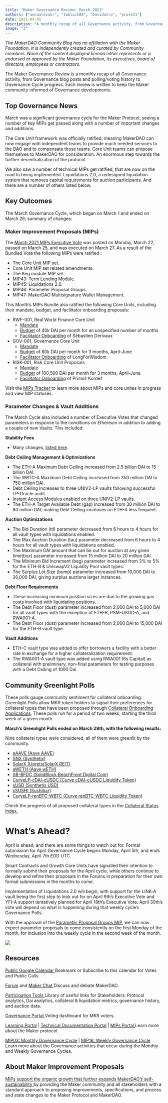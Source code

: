 ```yaml
---
title: "Maker Governance Review: March 2021"
authors: ["annaalexakr", "twblack88", "Davidutro", "prose11"]
date: 2021-04-01
description: "A monthly recap of all Governance activity, from Governance blog posts and polling/voting history to Governance Cycle progress."
image: "3"
---
```


_The MakerDAO Community Blog has no affiliation with the Maker Foundation. It is independently created and curated by Community members. None of the content displayed hereon either represents or is endorsed or approved by the Maker Foundation, its executives, board of directors, employees or contractors._

The Maker Governance Review is a monthly recap of all Governance activity, from Governance blog posts and polling/voting history to Governance Cycle progress. Each review is written to keep the Maker community informed of Governance developments.

## Top Governance News

March was a significant governance cycle for the Maker Protocol, seeing a number of key MIPs get passed along with a number of important changes and additions.

The Core Unit framework was officially ratified, meaning MakerDAO can now engage with independent teams to provide much needed services to the DAO and to compensate those teams. Core Unit teams can propose themselves to MakerDAO for consideration. An enormous step towards the further decentralization of the protocol.

We also saw a number of technical MIPs get ratified, that are now on the road to being implemented. Liquidations 2.0, a redesigned liquidation system that removes capital requirements for auction participants. And there are a number of others listed below.

## Key Outcomes

The March Governance Cycle, which began on March 1 and ended on March 26, summary of changes:

### Maker Improvement Proposals (MIPs)

The [March 2021 MIPs Executive Vote](https://vote.makerdao.com/executive/approve-march-2021-governance-cycle-bundle?network=mainnet#proposal-detail) was posted on Monday, March 22, passed on March 25, and was executed on March 27. As a result of the Bundled Vote the following MIPs were ratified :

- The Core Unit MIP set.
- Core Unit MIP set related amendments.
- The Keg module MIP set.
- MIP43: Term Lending Module.
- MIP45: Liquidations 2.0.
- MIP46: Parameter Proposal Groups.
- MIP47: MakerDAO Multisignature Wallet Management.

This Month’s MIPs Bundle also ratified the following Core Units, including their mandate, budget, and facilitator onboarding proposals:

- RWF-001, Real World Finance Core Unit
  - [Mandate](https://github.com/makerdao/mips/blob/master/MIP39/MIP39c2-Subproposals/MIP39c2-SP1.md)
  - [Budget](https://github.com/makerdao/mips/blob/master/MIP40/MIP40c2-Subproposals/MIP40c2-SP1.md) of 40k DAI per month for an unspecified number of months
  - [Facilitator Onboarding](https://github.com/makerdao/mips/blob/master/MIP41/MIP41c4-Subproposals/MIP41c4-SP1.md) of Sébastien Derivaux
- GOV-001, Governance Core Unit
  - [Mandate](https://github.com/makerdao/mips/blob/master/MIP39/MIP39c2-Subproposals/MIP39c2-SP3.md)
  - [Budget](https://github.com/makerdao/mips/blob/master/MIP40/MIP40c2-Subproposals/MIP40c2-SP3.md) of 80k DAI per month for 3 months, April-June
  - [Facilitator Onboarding](https://github.com/makerdao/mips/blob/master/MIP41/MIP41c4-Subproposals/MIP41c4-SP3.md) of LongForWisdom
- RISK-001, Risk Core Unit Proposals
  - [Mandate](https://github.com/makerdao/mips/blob/master/MIP41/MIP41c4-Subproposals/MIP41c4-SP1.md)
  - [Budget](https://github.com/makerdao/mips/blob/master/MIP40/MIP40c2-Subproposals/MIP40c2-SP2.md) of 100,500 DAI per month for 3 months, April-June
  - [Facilitator Onboarding](https://github.com/makerdao/mips/blob/master/MIP41/MIP41c4-Subproposals/MIP41c4-SP2.md) of Primož Kordež

Visit the [MIPs Tracker ](https://www.notion.so/b6e7223840874da6937748228b73b213?v=9a2b165297be474788377dccef08b407)to learn more about MIPs and core unites in progress and view MIP statuses.

### Parameter Changes & Vault Additions

The March Cycle also included a number of Executive Votes that changed parameters in response to the conditions on Ethereum in addition to adding a couple of new Vaults. This included:

**Stability Fees**

- Many changes, [listed here](https://forum.makerdao.com/t/rates-changes-proposal-2-mar-2021/6812/1).

**Debt Ceiling Management & Optimizations**

- The ETH-A Maximum Debt Ceiling increased from 2.5 billion DAI to 15 billion DAI.
- The WBTC-A Maximum Debt Ceiling increased from 350 million DAI to 750 million DAI.
- Debt Ceiling Increases to three UNIV2-LP vaults following successful LP-Oracle audit.
- Instant Access Modules enabled on three UNIV2-LP vaults.
- The ETH-A Target Available Debt (gap) increased from 30 million DAI to 80 million DAI, making Debt Ceiling increases on ETH-A less frequent.

**Auction Optimizations**

- The Bid Duration (ttl) parameter decreased from 6 hours to 4 hours for all vault types with liquidations enabled.
- The Max Auction Duration (tau) parameter decreased from 6 hours to 4 hours for all vault types with liquidations enabled.
- The Maximum DAI amount that can be out for auction at any given time(box) parameter increased from 15 million DAI to 20 million DAI.
- The Minimum Bid Increment (beg) parameter increased from 3% to 5% for the ETH-B & UniswapV2 Liquidity Pool vault types.
- The Surplus Lot Size (bump) parameter increased from 10,000 DAI to 30,000 DAI, giving surplus auctions larger instances.

**Debt Floor Requirements**

- These increasing minimum position sizes are due to the growing gas costs involved with liquidating positions.
- The Debt Floor (dust) parameter increased from 2,000 DAI to 5,000 DAI for all vault types with the exception of ETH-B, PSM-USDC-A, and RWA001-A.
- The Debt Floor (dust) parameter increased from 2,000 DAI to 15,000 DAI for the ETH-B vault type.

**Vault Additions**

- ETH-C vault type was added to offer borrowers a facility with a better rate in exchange for a higher collateralization requirement.
- The RWA001-A vault type was added using RWA001 (6s Capital) as collateral with preliminary, non-final parameters for testing purposes with a Debt Ceiling of 1000 Dai.

## Community Greenlight Polls

These polls gauge community sentiment for collateral onboarding. Greenlight Polls allow MKR token holders to signal their preferences for collateral types that have been proposed through [Collateral Onboarding Applications](https://forum.makerdao.com/c/MIPs/co/17). These polls run for a period of two weeks, starting the third week of a given month.

**March’s Greenlight Polls ended on March 29th, with the following results:**

Nine collateral types were considered, all of them were greenlit by the community.

- [aAAVE (Aave AAVE)](https://vote.makerdao.com/polling/QmTrbBEV)
- [SNX (Synthetix)](https://vote.makerdao.com/polling/QmbageWV)
- [SolarX (Uprets/SolarX REIT) ](https://vote.makerdao.com/polling/QmeAHrDb)
- [aWETH (Aave wETH)](https://vote.makerdao.com/polling/QmVBGusc)
- [SB-BFDC (SolidBlock BeachFront Digital Coin)](https://vote.makerdao.com/polling/QmXsUuLA)
- [CurveLP-cDAI-cUSDC (Curve cDAI-cUSDC Liquidity Token)](https://vote.makerdao.com/polling/QmfX8Kmu)
- [sUSD (Synthetix USD)](https://vote.makerdao.com/polling/QmfA2gaW)
- [xSUSHI (Sushibar)](https://vote.makerdao.com/polling/Qmdkrgon)
- [CurveLP-renBTC-WBTC (Curve renBTC-WBTC Liquidity Token)](https://vote.makerdao.com/polling/QmbcueDJ)

Check the progress of all proposed collateral types in the [Collateral Status Index.](https://forum.makerdao.com/t/collateral-status-index/2231)

# What’s Ahead?

April is ahead, and there are some things to watch out for. Formal submission for April Governance Cycle begins Monday, April 5th, and ends Wednesday, April 7th EOD UTC.

Smart Contracts and Growth Core Units have signalled their intention to formally submit their proposals for the April cycle, while others continue to develop and refine their proposals in the Forums in preparation for their own formal submissions in the months to come.

Implementation of Liquidations 2.0 will begin, with support for the LINK-A vault being the first step to look out for on April 9th’s Executive Vote and YFI-A support tentatively planned for April 18th’s Executive Vote. April 30th’s vote will depend on what is happening during that weekly cycle’s Governance Polls.

With the approval of the [Parameter Proposal Groups MIP](https://github.com/makerdao/mips/blob/master/MIP46/MIP46.md#mip46-parameter-proposal-groups), we can now expect parameter proposals to come consistently on the first Monday of the month, for inclusion into the weekly cycle in the second week of the month.

![](https://i.imgur.com/LT39XoR.png)

## Resources

[Public Google Calendar
](https://calendar.google.com/calendar/u/0?cid=bWFrZXJkYW8uY29tXzNlZmhtMmdoaXBrc2VnbDAwOWt0bmlvbWRrQGdyb3VwLmNhbGVuZGFyLmdvb2dsZS5jb20)Bookmark or Subscribe to this calendar for Votes and Public Calls.

[Forum](https://forum.makerdao.com/) and [Maker Chat
](https://chat.makerdao.com/)Discuss and debate MakerDAO.

[Participation Tools
](https://community-development.makerdao.com/en/learn/governance/participate)Library of useful links for Stakeholders; Protocol analytics, Dai analytics, collateral & liquidation metrics, governance history, and auction data.

[Governance Portal
](https://makerdao.com/en/governance)Voting dashboard for MKR voters.

[Learning Portal](https://community-development.makerdao.com/en/learn/) | [Technical Documentation Portal](https://docs.makerdao.com/) | [MIPs Portal
](https://mips.makerdao.com/)Learn more about the Maker protocol.

[MIP03: Monthly Governance Cycle](https://github.com/makerdao/mips/blob/master/MIP3/mip3.md#mip3-governance-cycle) | [MIP16: Weekly Governance Cycle
](https://github.com/makerdao/mips/blob/master/MIP16/mip16.md#mip16-the-weekly-governance-cycle)Learn more about the Governance activities that occur during the Monthly and Weekly Governance Cycles.

## About Maker Improvement Proposals

[MIPs support the organic growth that further expands MakerDAO’s self-sustainability ](https://blog.makerdao.com/the-first-13-maker-improvement-proposals-to-further-decentralization-of-makerdao/)by providing the Maker community and all stakeholders with a standard approach to proposing improvements, specifications, and process and state changes to the Maker Protocol and MakerDAO.
